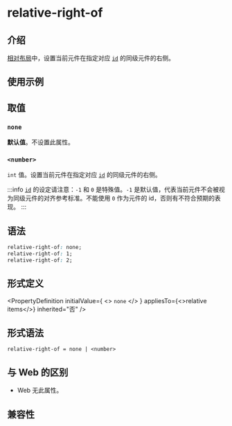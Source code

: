 # relative-right-of

## 介绍

[相对布局](guide/ui/layout/relative-layout.mdx)中，设置当前元件在指定对应 [`id`](./relative-id.mdx) 的同级元件的右侧。

## 使用示例


<Go
  example="css-api"
  entry="src/relative-right-of"
  defaultFile="src/relative-right-of/App.tsx"
  img="https://lf-lynx.tiktok-cdns.com/obj/lynx-artifacts-oss-sg/lynx-website/assets/doc/css/relative-right-of.png"
  defaultEntryFile="dist/relative-right-of.lynx.bundle"
  entry="src/relative-right-of"
/>

## 取值

### `none`

**默认值**。不设置此属性。

### `<number>`

`int` 值。设置当前元件在指定对应 [`id`](./relative-id.mdx) 的同级元件的右侧。

:::info
[`id`](./relative-id.mdx) 的设定请注意：`-1` 和 `0` 是特殊值。`-1` 是默认值，代表当前元件不会被视为同级元件的对齐参考标准。不能使用 `0` 作为元件的 id，否则有不符合预期的表现。
:::

## 语法

```css
relative-right-of: none;
relative-right-of: 1;
relative-right-of: 2;
```

## 形式定义


<PropertyDefinition
  initialValue={
    <>
      <code>none</code>
    </>
  }
  appliesTo={<>relative items</>}
  inherited="否"
/>

## 形式语法

```
relative-right-of = none | <number>
```

## 与 Web 的区别

- Web 无此属性。

## 兼容性


<LegacyCompatTable metadata="css/properties/relative-right-of" />
